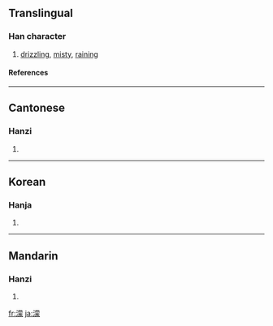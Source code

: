 ==Translingual==
===Han character===
{{Han char|rn=85|rad=水|as=14|sn=17|four=3413<sub>2</sub>|canj=水廿月人 (ETBO)}}
# [[drizzle|drizzling]], [[misty]], [[rain]]ing
====References====
{{Han ref|kx=0655.300|dkj=18491|dj=1066.040|hdz=31753.010|uh=6FDB|ud=28635|bh=C0DB|bd=49371}}

----
==Cantonese==
===Hanzi===
{{yue-hanzi|jyut=|y=mung4}}
# {{defn|Cantonese}}

----
==Korean==
===Hanja===
{{ko-hanja|hangeul=몽|eumhun=|rv=mong|mr=mong|y=mong}}
# {{defn|Korean}}

----
==Mandarin==
===Hanzi===
{{cmn-hanzi|pin=[[méng]] ([[meng2]])|wg=meng<sup>2</sup>}}
# {{defn|Mandarin}}

[[fr:濛]]
[[ja:濛]]